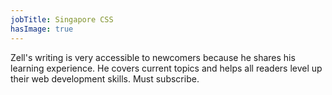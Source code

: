 ```yaml
---
jobTitle: Singapore CSS
hasImage: true
---
```


Zell's writing is very accessible to newcomers because he shares his learning experience. He covers current topics and helps all readers level up their web development skills. Must subscribe.

